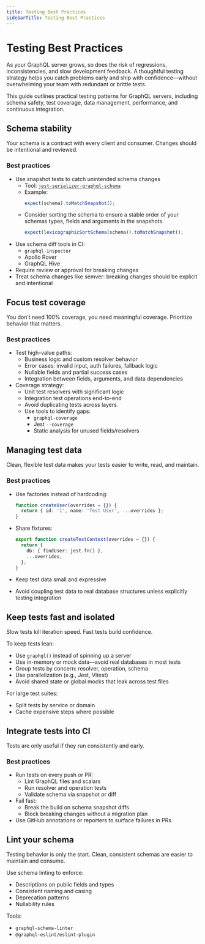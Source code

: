 ```yaml
---
title: Testing Best Practices
sidebarTitle: Testing Best Practices
---
```


# Testing Best Practices

As your GraphQL server grows, so does the risk of regressions, inconsistencies, 
and slow development feedback. A thoughtful testing strategy helps you catch 
problems early and ship with confidence—without overwhelming your team with 
redundant or brittle tests.

This guide outlines practical testing patterns for GraphQL servers, 
including schema safety, test coverage, data management, performance, and 
continuous integration.

## Schema stability

Your schema is a contract with every client and consumer. Changes should 
be intentional and reviewed.

### Best practices

- Use snapshot tests to catch unintended schema changes  
  - Tool: [`jest-serializer-graphql-schema`](https://www.npmjs.com/package/jest-serializer-graphql-schema)  
  - Example:
    ```ts
    expect(schema).toMatchSnapshot();
    ```
  - Consider sorting the schema to ensure a stable order of your schemas types, fields and arguments in the snapshots.
    ```ts
    expect(lexicographicSortSchema(schema)).toMatchSnapshot();
    ```
- Use schema diff tools in CI:
  - `graphql-inspector`
  - Apollo Rover
  - GraphQL Hive
- Require review or approval for breaking changes
- Treat schema changes like semver: breaking changes should be explicit and 
intentional

## Focus test coverage

You don’t need 100% coverage, you need meaningful coverage. Prioritize 
behavior that matters.

### Best practices

- Test high-value paths:
    - Business logic and custom resolver behavior
    - Error cases: invalid input, auth failures, fallback logic
    - Nullable fields and partial success cases
    - Integration between fields, arguments, and data dependencies
- Coverage strategy:
    - Unit test resolvers with significant logic
    - Integration test operations end-to-end
    - Avoid duplicating tests across layers
    - Use tools to identify gaps:
        - `graphql-coverage`
        - Jest `--coverage`
        - Static analysis for unused fields/resolvers

## Managing test data

Clean, flexible test data makes your tests easier to write, read, and 
maintain.

### Best practices

- Use factories instead of hardcoding:

  ```ts
  function createUser(overrides = {}) {
    return { id: '1', name: 'Test User', ...overrides };
  }
  ```

- Share fixtures:

    ```ts
    export function createTestContext(overrides = {}) {
      return {
        db: { findUser: jest.fn() },
        ...overrides,
      };
    }
    ```

- Keep test data small and expressive
- Avoid coupling test data to real database structures 
unless explicitly testing integration

## Keep tests fast and isolated

Slow tests kill iteration speed. Fast tests build confidence.

To keep tests lean:

- Use `graphql()` instead of spinning up a server
- Use in-memory or mock data—avoid real databases in most tests
- Group tests by concern: resolver, operation, schema
- Use parallelization (e.g., Jest, Vitest)
- Avoid shared state or global mocks that leak across test files

For large test suites:

- Split tests by service or domain
- Cache expensive steps where possible

## Integrate tests into CI

Tests are only useful if they run consistently and early.

### Best practices

- Run tests on every push or PR:
    - Lint GraphQL files and scalars
    - Run resolver and operation tests
    - Validate schema via snapshot or diff
- Fail fast:
    - Break the build on schema snapshot diffs
    - Block breaking changes without a migration plan
- Use GitHub annotations or reporters to surface failures in PRs

## Lint your schema

Testing behavior is only the start. Clean, consistent schemas are 
easier to maintain and consume.

Use schema linting to enforce:

- Descriptions on public fields and types
- Consistent naming and casing
- Deprecation patterns
- Nullability rules

Tools:

- `graphql-schema-linter`
- `@graphql-eslint/eslint-plugin`
